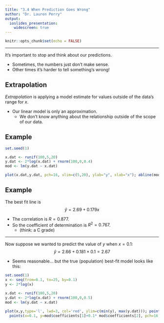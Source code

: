 ```yaml
---
title: "3.4 When Prediction Goes Wrong"
author: "Dr. Lauren Perry"
output:
  ioslides_presentation: 
    widescreen: true
---
```


```r
knitr::opts_chunk$set(echo = FALSE)
```

***

It's important to stop and think about our predictions.

- Sometimes, the numbers just don't make sense.
- Other times it's harder to tell something's wrong!

## Extrapolation

*Extrapolation* is applying a model estimate for values outside of the data's range for $x$. 

- Our linear model is only an approximation.
    - We don't know anything about the relationship outside of the scope of our data.

## Example

```r
set.seed(1)

x.dat <- runif(100,5,20)
y.dat <- 2*log(x.dat) + rnorm(100,0,0.4)
mod <- lm(y.dat ~ x.dat)

plot(x.dat,y.dat, pch=16, xlim=c(5,20), ylab="y", xlab="x"); abline(mod$coefficients[1], mod$coefficients[2], col='red', lwd=3); 
```

## Example

The best fit line is $$\hat{y} = 2.69 + 0.179x$$ 

- The correlation is $R=0.877$.
- So the coefficient of determination is $R^2 = 0.767$.
    - (think: a C grade)
    
***

Now suppose we wanted to predict the value of $y$ when $x=0.1$: $$\hat{y} = 2.66 + 0.181\times0.1 = 2.67$$ 

- Seems reasonable... but the true (population) best-fit model looks like this:

```r
set.seed(1)
x <- seq(from=0.1, to=25, by=0.1)
y <- 2*log(x)

x.dat <- runif(100,5,20)
y.dat <- 2*log(x.dat) + rnorm(100,0,0.5)
mod <- lm(y.dat ~ x.dat)

plot(x,y,type='l', lwd=3, col='red', ylim=c(min(y), max(y.dat))); points(x.dat,y.dat, pch=16); abline(v=5); abline(v=20); 
  points(x=0.1, y=mod$coefficients[1]+0.1* mod$coefficients[2], pch=16, col='blue'); abline(v=0.1, lty=2)
```
